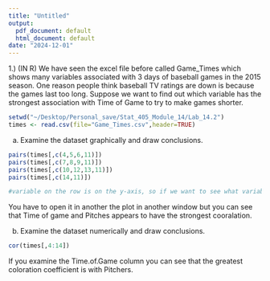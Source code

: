 ```yaml
---
title: "Untitled"
output:
  pdf_document: default
  html_document: default
date: "2024-12-01"
---
```

1.) (IN R) We have seen the excel file before called Game_Times which shows many variables
associated with 3 days of baseball games in the 2015 season. One reason people think baseball
TV ratings are down is because the games last too long. Suppose we want to find out which
variable has the strongest association with Time of Game to try to make games shorter.
```r
setwd("~/Desktop/Personal_save/Stat_405_Module_14/Lab_14.2")
times <- read.csv(file="Game_Times.csv",header=TRUE)
```

a. Examine the dataset graphically and draw conclusions.
```r
pairs(times[,c(4,5,6,11)])
pairs(times[,c(7,8,9,11)])
pairs(times[,c(10,12,13,11)])
pairs(times[,c(14,11)])

#variable on the row is on the y-axis, so if we want to see what variable has the greatest effect on time of game, we would look at the bottom row of each of these plots 
```

You have to open it in another the plot in another window but you can see that Time of game and Pitches appears to have the strongest cooralation. 

b. Examine the dataset numerically and draw conclusions.
```r
cor(times[,4:14])
```

If you examine the Time.of.Game column you can see that the greatest coloration coefficient is with Pitchers.
